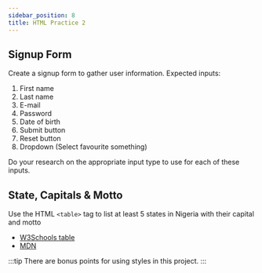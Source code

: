 ```yaml
---
sidebar_position: 8
title: HTML Practice 2
---
```


## Signup Form

Create a signup form to gather user information. Expected inputs:
1. First name
2. Last name
3. E-mail
4. Password
5. Date of birth
6. Submit button
7. Reset button
8. Dropdown (Select favourite something)

Do your research on the appropriate input type to use for each of these inputs.

## State, Capitals & Motto

Use the HTML `<table>` tag to list at least 5 states in Nigeria with their capital and motto

- [W3Schools table](https://www.w3schools.com/html/html_tables.asp)
- [MDN](https://developer.mozilla.org/en-US/docs/Web/HTML/Element/table)

:::tip
There are bonus points for using styles in this project.
:::
